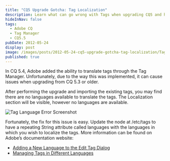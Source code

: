 ```yaml
---
title: "CQ5 Upgrade Gotcha: Tag Localization"
description: Learn what can go wrong with Tags when upgrading CQ5 and how to fix it
hideInNav: false
tags:
  - Adobe CQ
  - Tag Manager
  - CQ5.5
pubDate: 2012-05-24
display: post
image: /images/posts/2012-05-24-cq5-upgrade-gotcha-tag-localization/Tag_Language_Error.png
published: true
---
```


 In CQ 5.4, Adobe added the ability to translate tags through the Tag Manager. Unfortunately, due to the way this was implemented, it can cause issues when upgrading from CQ 5.3 or older.

 After performing the upgrade and importing the existing tags, you may find there are no languages available to translate the tags. The Localization section will be visible, however no languages are available.

![Tag Language Error Screenshot](/images/posts/2012-05-24-cq5-upgrade-gotcha-tag-localization/Tag_Language_Error.png) 

 Fortunately, the fix for this issue is easy. Update the node at /etc/tags to have a repeating String attribute called languages with the languages in which you wish to localize the tags. More information can be found on Adobe’s documentation website:

* [Adding a New Language to the Edit Tag Dialog](http://wem.help.adobe.com/enterprise/en%5FUS/10-0/wem/developing/tagging.html#Adding%20a%20New%20Language%20to%20the%20Edit%20Tag%20Dialog)
* [Managing Tags in Different Languages](http://wem.help.adobe.com/enterprise/en%5FUS/10-0/wem/wcm/tag%5Fadmin.html#Managing%20Tags%20in%20Different%20Languages)
